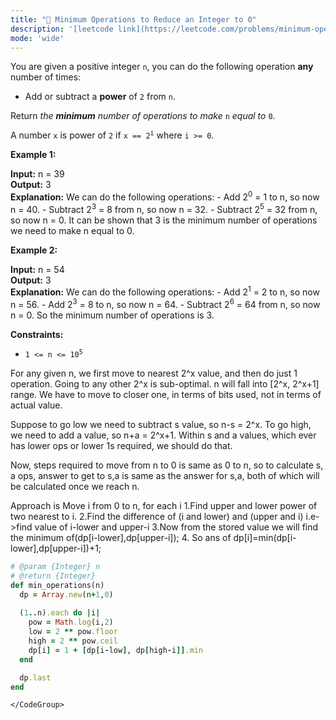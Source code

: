 ```yaml
---
title: "🧀 Minimum Operations to Reduce an Integer to 0"
description: '[leetcode link](https://leetcode.com/problems/minimum-operations-to-reduce-an-integer-to-0/description/)'
mode: 'wide'
---
```

<Tabs>
  <Tab title="Question" icon="circle-question" iconType="regular">
    <Card>
      <p>You are given a positive integer <code>n</code>, you can do the following operation <strong>any</strong> number of times:</p>  <ul>  <li>Add or subtract a <strong>power</strong> of <code>2</code> from <code>n</code>.</li> </ul>  <p>Return <em>the <strong>minimum</strong> number of operations to make </em><code>n</code><em> equal to </em><code>0</code>.</p>  <p>A number <code>x</code> is power of <code>2</code> if <code>x == 2<sup>i</sup></code>&nbsp;where <code>i &gt;= 0</code><em>.</em></p>   <p><strong class="example">Example 1:</strong></p>   <strong>Input:</strong> n = 39 <br/> <strong>Output:</strong> 3 <br/> <strong>Explanation:</strong> We can do the following operations: - Add 2<sup>0</sup> = 1 to n, so now n = 40. - Subtract 2<sup>3</sup> = 8 from n, so now n = 32. - Subtract 2<sup>5</sup> = 32 from n, so now n = 0. It can be shown that 3 is the minimum number of operations we need to make n equal to 0.   <p><strong class="example">Example 2:</strong></p>   <strong>Input:</strong> n = 54 <br/> <strong>Output:</strong> 3 <br/> <strong>Explanation:</strong> We can do the following operations: - Add 2<sup>1</sup> = 2 to n, so now n = 56. - Add 2<sup>3</sup> = 8 to n, so now n = 64. - Subtract 2<sup>6</sup> = 64 from n, so now n = 0. So the minimum number of operations is 3.    <p><strong>Constraints:</strong></p>  <ul>  <li><code>1 &lt;= n &lt;= 10<sup>5</sup></code></li> </ul> 
    </Card>
  </Tab>
  <Tab title="Solution" icon="lightbulb" iconType="regular" >
    <Card>
      For any given n, we first move to nearest 2^x value, and then do just 1 operation. Going to any other 2^x is sub-optimal. n will fall into [2^x, 2^x+1] range. We have to move to closer one, in terms of bits used, not in terms of actual value. 

Suppose to go low we need to subtract s value, so n-s = 2^x. 
To go high, we need to add a value, so n+a = 2^x+1. 
Within s and a values, which ever has lower ops or lower 1s required, we should do that.

Now, steps required to move from n to 0 is same as 0 to n, so to calculate s, a ops, answer to get to s,a is same as the answer for s,a, both of which will be calculated once we reach n.

Approach is
Move i from 0 to n, for each i
1.Find upper and lower power of two nearest to i.
2.Find the difference of (i and lower) and (upper and i)
    i.e-&gt;find value of i-lower and upper-i
3.Now from the stored value we will find the minimum of(dp[i-lower],dp[upper-i]);
4. So ans of dp[i]=min(dp[i-lower],dp[upper-i])+1;
</Card>
  <Expandable title="code">
    <CodeGroup dropdown>
```ruby title="Minimum Operations to Reduce an Integer to 0" lines
# @param {Integer} n
# @return {Integer}
def min_operations(n)
  dp = Array.new(n+1,0)
  
  (1..n).each do |i|
    pow = Math.log(i,2)
    low = 2 ** pow.floor
    high = 2 ** pow.ceil
    dp[i] = 1 + [dp[i-low], dp[high-i]].min
  end

  dp.last
end
```
    </CodeGroup>
  </Expandable>
  </Tab>
</Tabs>